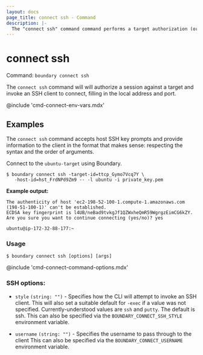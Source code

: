 ```yaml
---
layout: docs
page_title: connect ssh - Command
description: |-
  The "connect ssh" command command performs a target authorization (or consumes an existing authorization token) and launches a proxied ssh connection.
---
```


# connect ssh

Command: `boundary connect ssh`

The `connect ssh` command will will authorize a session against a target and
invoke an SSH client to connect, filling in the local address and port.

@include 'cmd-connect-env-vars.mdx'


## Examples

The `connect ssh` command accepts host SSH key prompts and provide information
to the client in the format that makes sense: respecting the syntax and the
order of arguments.


Connect to the `ubuntu-target` using Boundary.

```shell-session
$ boundary connect ssh -target-id=ttcp_Gymo7Vcq7Y \
   -host-id=hst_FrdNPd9Zm9 -- -l ubuntu -i private_key.pem
```

**Example output:**

<CodeBlockConfig hideClipboard>

```plaintext
The authenticity of host 'ec2-198-52-100-1.compute-1.amazonaws.com (198-51-100-1)' can't be established.
ECDSA key fingerprint is l4UB/neBad9tvkgJf1QZWxheQmR59WgrgzEimCG6kZY.
Are you sure you want to continue connecting (yes/no)? yes

ubuntu@ip-172-32-88-177:~
```

</CodeBlockConfig>

### Usage

<CodeBlockConfig hideClipboard>

```shell-session
$ boundary connect ssh [options] [args]
```

</CodeBlockConfig>

@include 'cmd-connect-command-options.mdx'

### SSH options:

-  `style` `(string: "")` - Specifies how the CLI will attempt to invoke an SSH
   client. This will also set a suitable default for `-exec` if a value was not
   specified. Currently-understood values are `ssh` and `putty`. The default is
   ssh. This can also be specified via the `BOUNDARY_CONNECT_SSH_STYLE`
   environment variable.

-  `username` `(string: "")` - Specifies the username to pass through to the
   client This can also be specified via the `BOUNDARY_CONNECT_USERNAME`
   environment variable.







